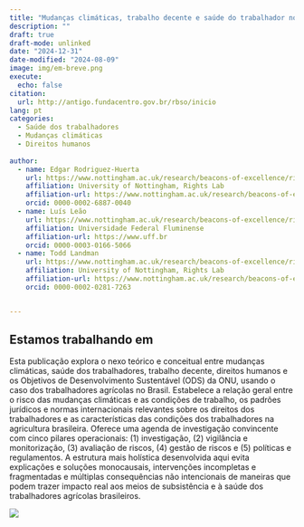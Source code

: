 ```yaml
---
title: "Mudanças climáticas, trabalho decente e saúde do trabalhador no Brasil: considerações teóricas"
description: ""
draft: true
draft-mode: unlinked
date: "2024-12-31"
date-modified: "2024-08-09"
image: img/em-breve.png
execute:
  echo: false
citation:
  url: http://antigo.fundacentro.gov.br/rbso/inicio
lang: pt  
categories:
  - Saúde dos trabalhadores
  - Mudanças climáticas
  - Direitos humanos
  
author:
  - name: Edgar Rodriguez-Huerta
    url: https://www.nottingham.ac.uk/research/beacons-of-excellence/rights-lab/our-team/edgar-rodr%C3%ADguez-huerta/index.aspx
    affiliation: University of Nottingham, Rights Lab
    affiliation-url: https://www.nottingham.ac.uk/research/beacons-of-excellence/rights-lab/index.aspx
    orcid: 0000-0002-6887-0040
  - name: Luís Leão
    url: https://www.nottingham.ac.uk/research/beacons-of-excellence/rights-lab/index.aspx
    affiliation: Universidade Federal Fluminense
    affiliation-url: https://www.uff.br
    orcid: 0000-0003-0166-5066
  - name: Todd Landman
    url: https://www.nottingham.ac.uk/research/beacons-of-excellence/rights-lab/index.aspx
    affiliation: University of Nottingham, Rights Lab
    affiliation-url: https://www.nottingham.ac.uk/research/beacons-of-excellence/rights-lab/index.aspx
    orcid: 0000-0002-0281-7263


---
```


## Estamos trabalhando em

Esta publicação explora o nexo teórico e conceitual entre mudanças climáticas, saúde dos trabalhadores, trabalho decente, direitos humanos e os Objetivos de Desenvolvimento Sustentável (ODS) da ONU, usando o caso dos trabalhadores agrícolas no Brasil. Estabelece a relação geral entre o risco das mudanças climáticas e as condições de trabalho, os padrões jurídicos e normas internacionais relevantes sobre os direitos dos trabalhadores e as características das condições dos trabalhadores na agricultura brasileira. Oferece uma agenda de investigação convincente com cinco pilares operacionais: (1) investigação, (2) vigilância e monitorização, (3) avaliação de riscos, (4) gestão de riscos e (5) políticas e regulamentos. A estrutura mais holística desenvolvida aqui evita explicações e soluções monocausais, intervenções incompletas e fragmentadas e múltiplas consequências não intencionais de maneiras que podem trazer impacto real aos meios de subsistência e à saúde dos trabalhadores agrícolas brasileiros.

![](img/em-breve.png)
